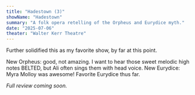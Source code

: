 ```yaml
---
title: "Hadestown (3)"
showName: "Hadestown"
summary: "A folk opera retelling of the Orpheus and Eurydice myth."
date: "2025-07-06"
theater: "Walter Kerr Theatre"
---
```


Further solidified this as my favorite show, by far at this point.

New Orpheus: good, not amazing. I want to hear those sweet melodic high notes
BELTED, but Ali often sings them with head voice.
New Eurydice: Myra Molloy was awesome! Favorite Eurydice thus far.

_Full review coming soon._
